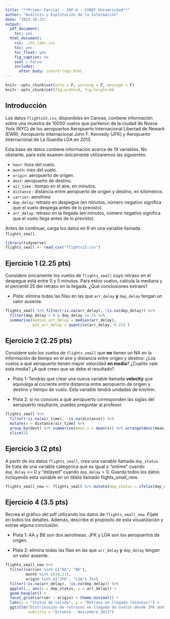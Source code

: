 ```yaml
---
title: "**Primer Parcial - INF-A - CUNEF Universidad**"
author: "Análisis y Explotación de la Información"
date: "2023-10-23"
output:
  pdf_document:
    toc: yes
  html_document:
    css: ./ds_labs.css
    toc: yes
    toc_float: yes
    fig_caption: no
    seal : False
    includes:
      after_body: insert-logo.html
---
```



<div class="title-logo"></div>

```r
knitr::opts_chunk$set(echo = F, warning = F, message = F)
knitr::opts_chunk$set(fig.width=8, fig.height=6) 
```

## Introducción

Los datos `flights13.csv`, disponibles en Canvas, contiene información sobre una muestra de 10000 vuelos que partieron de la ciudad de Nueva York (NYC) de los aeropuertos Aeropuerto Internacional Libertad de Newark (EWR), Aeropuerto Internacional John F. Kennedy (JFK) y Aeropuerto Internacional de La Guardia LGA en 2013. 

Esta base de datos contiene información acerca de 19 variables. No obstante,
para este examen únicamente utilizaremos las siguientes:

* `hour`: hora del vuelo.
* `month`: mes del vuelo.
* `origin`: aeropuerto de origen.
* `dest`: aeropuerto de destino.
* `air_time` : tiempo en el aire, en minutos.
* `distance` : distancia entre aeropuerto de origen y destino, en kilómetros.
* `carrier`: aerolínea
* `dep_delay`: retraso en despegue (en minutos, número negativo significa que el vuelo despega antes de lo previsto).
* `arr_delay`: retraso en la llegada (en minutos, número negativo significa que el vuelo llega antes de lo previsto).

Antes de continuar, carga los datos en R en una variable llamada `flights_small`.

```r
library(tidyverse)
flights_small <- read_csv("flights13.csv")
```

## Ejercicio 1 (2.25 pts)

Considere únicamente los vuelos de `flights_small` cuyo retraso en el despegue está entre 0 y 5 minutos. Para estos vuelos, calcula la mediana y el percentil 25 del retraso en
la llegada. ¿Qué conclusiones extraes?

* Pista: elimina todas las filas en las que `arr_delay` **y** `dep_delay` tengan
un valor ausente.

```r
flights_small %>% filter(!is.na(arr_delay), !is.na(dep_delay)) %>%
  filter(dep_delay > 0 & dep_delay <= 5) %>%
  summarise(median_arr_delay = median(arr_delay),          
            p25_arr_delay = quantile(arr_delay, 0.25) )
```

## Ejercicio 2 (2.25 pts)

Considere solo los vuelos de `flights_small` que **no** tienen un NA en la información de tiempo en el aire y distancia entre origen y destino: ¿Los vuelos a qué aeropuerto tienen mayor velocidad **en media**? ¿Cuańto vale esta media? ¿A qué crees que se debe el resultado?

* Pista 1: Tendrás que crear una nueva variable llamada **velocity** que equivalga al cociente entre distancia entre aeropuerto de origen y destino y tiempo de vuelo. Esta variable tendrá unidades de km/min.

* Pista 2: si no conoces a qué aeropuerto corresponden las siglas del aeropuerto resultante, puedes preguntar al profesor.

```r
flights_small %>%
  filter(!is.na(air_time), !is.na(distance)) %>%
  mutate(v = distance/air_time) %>% 
  group_by(dest) %>% summarise(mean_v = mean(v)) %>% arrange(desc(mean_v)) %>% 
  slice(1)
```

## Ejercicio 3 (2 pts)

A partir de los datos `flights_small`, crea una variable llamada `dep_status`. Se trata de una variable categórica que es igual a "ontime" cuando `dep_delay` <= 0 y "delayed" cuando `dep_delay` > 0. Guarda todos los datos incluyendo esta variable en un tibble llamado flights_small_new.

```r
flights_small_new <- flights_small %>% mutate(dep_status = ifelse(dep_delay <= 0, "ontime", "delayed"))
```


## Ejercicio 4 (3.5 pts)

Recrea el gráfico del pdf utilizando los datos de `flights_small_new`. Fíjate
en todos los detalles. Además, describe el propósito de esta visualización y extrae alguna conclusión.


* Pista 1: AA y B6 son dos aerolíneas. JFK y LGA son los aeropuertos de origen.

* Pista 2: elimina todas las filas en las que `arr_delay` **y** `dep_delay` tengan
un valor ausente.


```r
flights_small_new %>%
  filter(carrier %in% c("AA", "B6"),
         month %in% c(10,11),
         origin %in% c("JFK", "LGA") )%>%
  filter(!is.na(arr_delay), !is.na(dep_delay)) %>%
  ggplot(., aes(x = dep_status, y = arr_delay)) +
  geom_boxplot() +
  facet_grid(carrier ~ origin) + theme_minimal() + 
  labs(x = "Status de salida", y = "Retraso en llegada (minutos)") +
  ggtitle("Distribución de retrasos en llegada de vuelos desde JFK and LGA",
          subtitle = "Octubre - Noviembre 2013")
```

